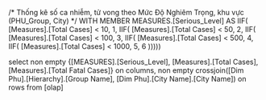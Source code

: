 ﻿/*
Thống kê số ca nhiễm, tử vong
theo Mức Độ Nghiêm Trọng, 
khu vực (PHU_Group, City)
*/
WITH MEMBER MEASURES.[Serious_Level] AS
IIF( [Measures].[Total Cases] < 10, 1, 
IIF( [Measures].[Total Cases] < 50, 2, 
IIF( [Measures].[Total Cases] < 100, 3, 
IIF( [Measures].[Total Cases] < 500, 4, 
IIF( [Measures].[Total Cases] < 1000, 5,  6 )))))

select 
non empty {[MEASURES].[Serious_Level],
					[Measures].[Total Cases],
					[Measures].[Total Fatal Cases]} on columns, 
non empty crossjoin([Dim Phu].[Hierarchy].[Group Name],
					[Dim Phu].[City Name].[City Name]) on rows
from [olap]